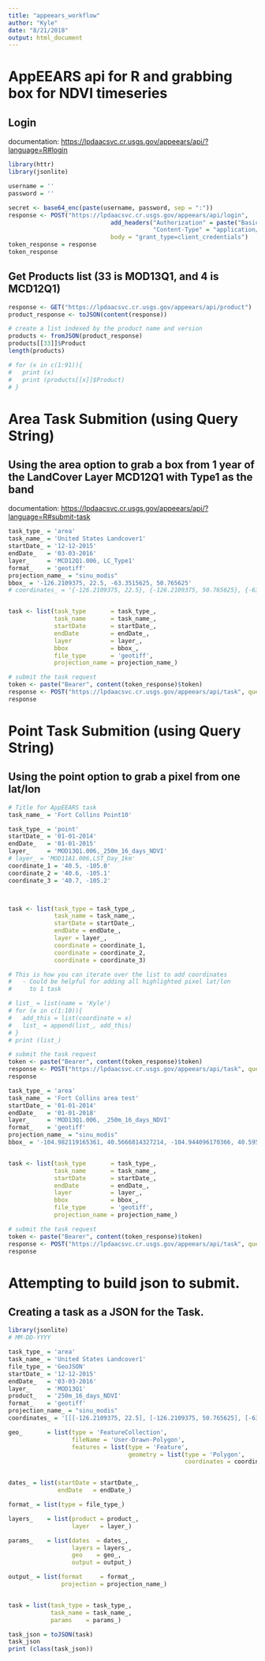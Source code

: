 ```yaml
---
title: "appeears_workflow"
author: "Kyle"
date: "8/21/2018"
output: html_document
---
```


# AppEEARS api for R and grabbing box for NDVI timeseries

## Login
documentation: <https://lpdaacsvc.cr.usgs.gov/appeears/api/?language=R#login>

```r
library(httr)
library(jsonlite)

username = ''
password = ''

secret <- base64_enc(paste(username, password, sep = ":"))
response <- POST("https://lpdaacsvc.cr.usgs.gov/appeears/api/login", 
                             add_headers("Authorization" = paste("Basic", gsub("\n", "", secret)),
                                         "Content-Type" = "application/x-www-form-urlencoded;charset=UTF-8"), 
                             body = "grant_type=client_credentials")
token_response = response
token_response
```

## Get Products list (33 is MOD13Q1, and 4 is MCD12Q1)

```r
response <- GET("https://lpdaacsvc.cr.usgs.gov/appeears/api/product")
product_response <- toJSON(content(response))

# create a list indexed by the product name and version
products <- fromJSON(product_response)
products[[33]]$Product
length(products)

# for (x in c(1:91)){
#   print (x)
#   print (products[[x]]$Product)
# }

```


# Area Task Submition (using Query String)
## Using the area option to grab a box from 1 year of the LandCover Layer MCD12Q1 with Type1 as the band
documentation: <https://lpdaacsvc.cr.usgs.gov/appeears/api/?language=R#submit-task>

```r

task_type_ = 'area'
task_name_ = 'United States Landcover1'
startDate_ = '12-12-2015'
endDate_   = '03-03-2016'
layer_     = 'MCD12Q1.006, LC_Type1'
format_    = 'geotiff'
projection_name_ = "sinu_modis"
bbox_ = '-126.2109375, 22.5, -63.3515625, 50.765625'
# coordinates_ = '{-126.2109375, 22.5}, {-126.2109375, 50.765625}, {-63.3515625, 50.765625}, {-63.3515625, 22.5}, {-126.2109375, 22.5}'


task <- list(task_type       = task_type_, 
             task_name       = task_name_,
             startDate       = startDate_, 
             endDate         = endDate_, 
             layer           = layer_, 
             bbox            = bbox_,
             file_type       = 'geotiff',
             projection_name = projection_name_)

# submit the task request
token <- paste("Bearer", content(token_response)$token)
response <- POST("https://lpdaacsvc.cr.usgs.gov/appeears/api/task", query = task, add_headers(Authorization = token))
response
```

# Point Task Submition (using Query String)
## Using the point option to grab a pixel from one lat/lon 

```r
# Title for AppEEARS task
task_name_ = 'Fort Collins Point10'

task_type_ = 'point'
startDate_ = '01-01-2014'
endDate_   = '01-01-2015'
layer_     = 'MOD13Q1.006,_250m_16_days_NDVI'
# layer_ = 'MOD11A1.006,LST_Day_1km'
coordinate_1 = '40.5, -105.0'
coordinate_2 = '40.6, -105.1'
coordinate_3 = '40.7, -105.2'



task <- list(task_type = task_type_, 
             task_name = task_name_, 
             startDate = startDate_, 
             endDate = endDate_, 
             layer = layer_,
             coordinate = coordinate_1,
             coordinate = coordinate_2,
             coordinate = coordinate_3)

# This is how you can iterate over the list to add coordinates
#   - Could be helpful for adding all highlighted pixel lat/lon
#     to 1 task

# list_ = list(name = 'Kyle')
# for (x in c(1:10)){
#   add_this = list(coordinate = x)
#   list_ = append(list_, add_this)
# }
# print (list_)

# submit the task request
token <- paste("Bearer", content(token_response)$token)
response <- POST("https://lpdaacsvc.cr.usgs.gov/appeears/api/task", query = task, add_headers(Authorization = token))
response

```


```r
task_type_ = 'area'
task_name_ = 'Fort Collins area test'
startDate_ = '01-01-2014'
endDate_   = '01-01-2018'
layer_     = 'MOD13Q1.006, _250m_16_days_NDVI'
format_    = 'geotiff'
projection_name_ = "sinu_modis"
bbox_ = '-104.982119165361, 40.5666814327214, -104.944096170366, 40.5952334867392'


task <- list(task_type       = task_type_, 
             task_name       = task_name_,
             startDate       = startDate_, 
             endDate         = endDate_, 
             layer           = layer_, 
             bbox            = bbox_,
             file_type       = 'geotiff',
             projection_name = projection_name_)

# submit the task request
token <- paste("Bearer", content(token_response)$token)
response <- POST("https://lpdaacsvc.cr.usgs.gov/appeears/api/task", query = task, add_headers(Authorization = token))
response
```



# Attempting to build json to submit.  
## Creating a task as a JSON for the Task.

```r
library(jsonlite)
# MM-DD-YYYY

task_type_ = 'area'
task_name_ = 'United States Landcover1'
file_type_ = 'GeoJSON'
startDate_ = '12-12-2015'
endDate_   = '03-03-2016'
layer_     = 'MOD13Q1'
product_   = '250m_16_days_NDVI'
format_    = 'geotiff'
projection_name_ = "sinu_modis"
coordinates_ = '[[[-126.2109375, 22.5], [-126.2109375, 50.765625], [-63.3515625, 50.765625], [-63.3515625, 22.5], [-126.2109375, 22.5]]]'

geo_       = list(type = 'FeatureCollection',
                  fileName = 'User-Drawn-Polygon',
                  features = list(type = 'Feature',
                                  geometry = list(type = 'Polygon',
                                                  coordinates = coordinates_)))


dates_ = list(startDate = startDate_,
              endDate   = endDate_)

format_ = list(type = file_type_)

layers_    = list(product = product_, 
                  layer   = layer_)

params_    = list(dates  = dates_,
                  layers = layers_,
                  geo    = geo_,
                  output = output_)

output_ = list(format     = format_,
               projection = projection_name_)


task = list(task_type = task_type_, 
            task_name = task_name_, 
            params    = params_)

task_json = toJSON(task)
task_json
print (class(task_json))

```




```r


```



```r

```



```r

```



```r

```



```r

```



```r

```



```r

```



```r

```




```r

```




```r

```





```r

```





```r

```




```r

```